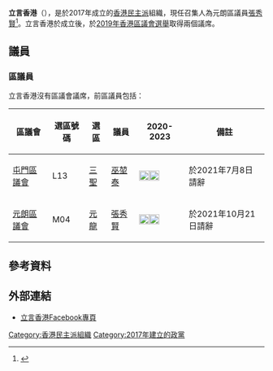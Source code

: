{{香港政黨表
|中文名稱= 立言香港
|英文名稱= Lab in Hong Kong
|黨徽文件名= 
|色彩編碼=#00FF7F
|主席=
|頭銜1= 召集人
|姓名1= [[張秀賢|張秀賢]]
|創立=2017年
|總部=
|黨員人數= 
|象徵顏色={{color box|#00FF7F}} 
|政黨口號=立言、立新、立民
|立法會議席={{Infobox political party/seats|0|70|hex=#00FF7F}}
|區議會議席={{Infobox political party/seats|0|458|hex=#00FF7F}}
|政治派系=[[民主派_(香港)|民主派]]
|意識形態= [[中間偏左|中間偏左]]
|政治立场=[[社會自由主義|社會自由主義]]<br />[[進步主義|進步主義]]<br>[[參與式民主|參與式民主]]
|網站={{facebook|labinhk/}} 
}}
'''立言香港'''（{{lang-en|Lab in Hong Kong}}），是於2017年成立的[[香港|香港]][[民主派_(香港)|民主派]]組織，現任召集人為元朗區議員[[張秀賢|張秀賢]]<ref>{{cite web |title=關於立言 |url=https://www.labin.hk/about/ |publisher=立言香港 |accessdate=2020-08-08 |archive-date=2020-03-20 |archive-url=https://web.archive.org/web/20200320130657/https://www.labin.hk/about/ |dead-url=no }}</ref>。立言香港於成立後，於[[2019年香港區議會選舉|2019年香港區議會選舉]]取得兩個議席。

==議員==
===區議員===
立言香港沒有區議會議席，前區議員包括：
{| class="wikitable" style="text-align:center"
! 區議會 !! 選區號碼 !! 選區 !! 議員 !! 2020-2023 !! 備註
|-
|[[屯門區議會|屯門區議會]]||L13||[[三聖_(選區)|三聖]]||[[巫堃泰|巫堃泰]]||[[File:Black_check.svg|20px]]{{to}}[[File:X_mark.svg|20px]]||於2021年7月8日請辭
|-
|[[元朗區議會|元朗區議會]]||M04||[[元龍_(選區)|元龍]]||[[張秀賢|張秀賢]]||[[File:Black_check.svg|20px]]{{to}}[[File:X_mark.svg|20px]]||於2021年10月21日請辭
|}

==參考資料==
{{reflist}}

==外部連結==
*[https://www.facebook.com/labinhk/ 立言香港Facebook專頁] {{Wayback|url=https://www.facebook.com/labinhk/ |date=20191005090140 }}

{{香港政黨}}
[[Category:香港民主派組織|Category:香港民主派組織]]
[[Category:2017年建立的政黨|Category:2017年建立的政黨]]